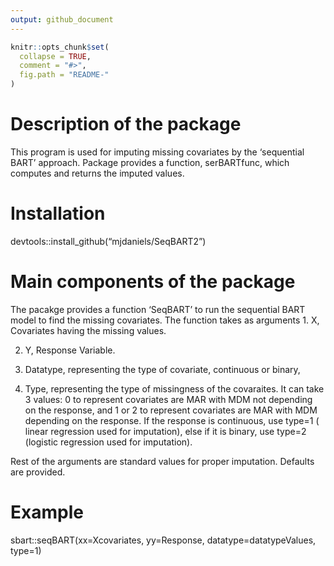 ```yaml
---
output: github_document
---
```


<!-- README.md is generated from README.Rmd. Please edit that file -->

```r
knitr::opts_chunk$set(
  collapse = TRUE,
  comment = "#>",
  fig.path = "README-"
)
```
# Description of the package

This program is used for imputing missing covariates by the 'sequential BART' approach. Package provides a function, serBARTfunc, which computes and returns the imputed values.

# Installation 

devtools::install_github("mjdaniels/SeqBART2")

# Main components of the package

The pacakge provides a function 'SeqBART' to run the sequential BART model to find the missing covariates. The function takes as arguments
1. X, Covariates having the missing values. 

2. Y, Response Variable.

3. Datatype, representing the type of covariate, continuous or binary,

4. Type, representing the type of missingness of the covaraites. It can take 3 values: 0 to represent covariates are MAR with MDM not depending on the response, and 1 or 2 to represent covariates are MAR with MDM depending on the response. If the response is continuous, use type=1 ( linear regression used for imputation), else if it is binary, use type=2 (logistic regression used for imputation).


Rest of the arguments are standard values for proper imputation. Defaults are provided.
 

# Example


sbart::seqBART(xx=Xcovariates, yy=Response, datatype=datatypeValues, type=1)


